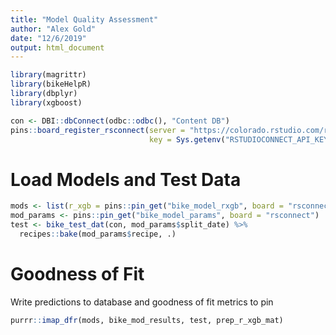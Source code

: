 ```yaml
---
title: "Model Quality Assessment"
author: "Alex Gold"
date: "12/6/2019"
output: html_document
---
```


```r
library(magrittr)
library(bikeHelpR)
library(dbplyr)
library(xgboost)
```


```r
con <- DBI::dbConnect(odbc::odbc(), "Content DB")
pins::board_register_rsconnect(server = "https://colorado.rstudio.com/rsc",
                               key = Sys.getenv("RSTUDIOCONNECT_API_KEY"))
```

# Load Models and Test Data
```r
mods <- list(r_xgb = pins::pin_get("bike_model_rxgb", board = "rsconnect"))
mod_params <- pins::pin_get("bike_model_params", board = "rsconnect")
test <- bike_test_dat(con, mod_params$split_date) %>%
  recipes::bake(mod_params$recipe, .) 
```

# Goodness of Fit
Write predictions to database and goodness of fit metrics to pin
```r
purrr::imap_dfr(mods, bike_mod_results, test, prep_r_xgb_mat)
```


